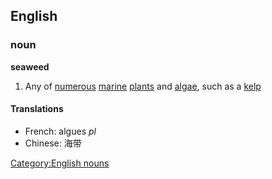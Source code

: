==English==
===noun===
{{wikipedia}}
'''seaweed'''
#Any of [[numerous]] [[marine]] [[plant]]s and [[algae]], such as a [[kelp]]
====Translations====
*French: algues ''pl''
*Chinese: 海带

[[Category:English nouns]]